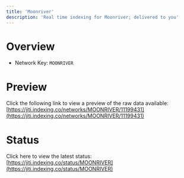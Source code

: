 ```yaml
---
title: 'Moonriver'
description: 'Real time indexing for Moonriver; delivered to you'
---
```


# Overview
- Network Key: `MOONRIVER`

# Preview
Click the following link to view a preview of the raw data available: [https://jiti.indexing.co/networks/MOONRIVER/11199431](https://jiti.indexing.co/networks/MOONRIVER/11199431)

# Status
Click here to view the latest status: [https://jiti.indexing.co/status/MOONRIVER](https://jiti.indexing.co/status/MOONRIVER)

